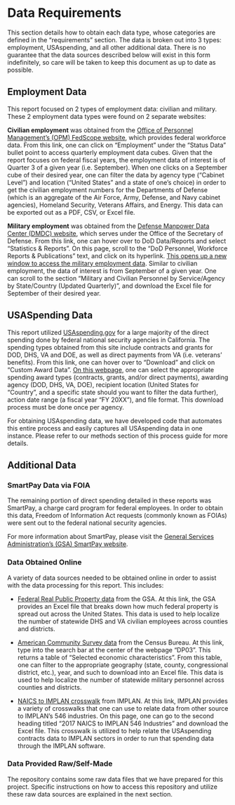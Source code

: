 # Data Requirements 

This section details how to obtain each data type, whose categories are defined in the "requirements" section. The data is broken out into 3 types: employment, USAspending, and all other additional data. There is no guarantee that the data sources described below will exist in this form indefinitely, so care will be taken to keep this document as up to date as possible. 

## Employment Data 

This report focused on 2 types of employment data: civilian and military. These 2 employment data types were found on 2 separate websites:

**Civilian employment** was obtained from the [Office of Personnel Management's (OPM) FedScope website](https://www.fedscope.opm.gov/), which provides federal workforce data. From this link, one can click on "Employment" under the "Status Data" bullet point to access quarterly employment data cubes. Given that the report focuses on federal fiscal years, the employment data of interest is of Quarter 3 of a given year (i.e. September). When one clicks on a September cube of their desired year, one can filter the data by agency type ("Cabinet Level") and location ("United States" and a state of one's choice) in order to get the civilian employment numbers for the Departments of Defense (which is an aggregate of the Air Force, Army, Defense, and Navy cabinet agencies), Homeland Security, Veterans Affairs, and Energy. This data can be exported out as a PDF, CSV, or Excel file. 

**Military employment** was obtained from the [Defense Manpower Data Center (DMDC) website](https://dwp.dmdc.osd.mil/dwp/app/main), which serves under the Office of the Secretary of Defense. From this link, one can hover over to DoD Data/Reports and select "Statistics & Reports". On this page, scroll to the "DoD Personnel, Workforce Reports & Publications" text, and click on its hyperlink. [This opens up a new window to access the military employment data](https://dwp.dmdc.osd.mil/dwp/app/dod-data-reports/workforce-reports). Similar to civilian employment, the data of interest is from September of a given year. One can scroll to the section "Military and Civilian Personnel by Service/Agency by State/Country (Updated Quarterly)", and download the Excel file for September of their desired year. 

## USASpending Data 
This report utilized [USAspending.gov](https://www.usaspending.gov/) for a large majority of the direct spending done by federal national security agencies in California. The spending types obtained from this site include contracts and grants for DOD, DHS, VA and DOE, as well as direct payments from VA (i.e. veterans' benefits). From this link, one can hover over to "Download" and click on "Custom Award Data". [On this webpage](https://www.usaspending.gov/download_center/custom_award_data), one can select the appropriate spending award types (contracts, grants, and/or direct payments), awarding agency (DOD, DHS, VA, DOE), recipient location (United States for "Country", and a specific state should you want to filter the data further), action date range (a fiscal year "FY 20XX"), and file format. This download process must be done once per agency. 

For obtaining USAspending data, we have developed code that automates this entire process and easily captures all USAspending data in one instance. Please refer to our methods section of this process guide for more details. 

## Additional Data 

### SmartPay Data via FOIA 

The remaining portion of direct spending detailed in these reports was SmartPay, a charge card program for federal employees. In order to obtain this data, Freedom of Information Act requests (commonly known as FOIAs) were sent out to the federal national security agencies. 

For more information about SmartPay, please visit the [General Services Administration's (GSA) SmartPay website](https://www.gsa.gov/travel/plan-book/gsa-smartpay). 

### Data Obtained Online 

A variety of data sources needed to be obtained online in order to assist with the data processing for this report. This includes: 

- [Federal Real Public Property data](https://www.gsa.gov/policy-regulations/policy/real-property-policy/asset-management/federal-real-property-profile-frpp/federal-real-property-public-data-set) from the GSA. At this link, the GSA provides an Excel file that breaks down how much federal property is spread out across the United States. This data is used to help localize the number of statewide DHS and VA civilian employees across counties and districts. 

- [American Community Survey data](https://data.census.gov/cedsci/) from the Census Bureau. At this link, type into the search bar at the center of the webpage "DP03". This returns a table of "Selected economic characteristics". From this table, one can filter to the appropriate geography (state, county, congressional district, etc.), year, and such to download into an Excel file. This data is used to help localize the number of statewide military personnel across counties and districts. 

- [NAICS to IMPLAN crosswalk](https://support.implan.com/hc/en-us/articles/360034896614-546-Industries-Conversions-Bridges-Construction-2018-Data) from IMPLAN. At this link, IMPLAN provides a variety of crosswalks that one can use to relate data from other source to IMPLAN's 546 industries. On this page, one can go to the second heading titled "2017 NAICS to IMPLAN 546 Industries" and download the Excel file. This crosswalk is utilized to help relate the USAspending contracts data to IMPLAN sectors in order to run that spending data through the IMPLAN software.

### Data Provided Raw/Self-Made

The repository contains some raw data files that we have prepared for this project. Specific instructions on how to access this repository and utilize these raw data sources are explained in the next section.
